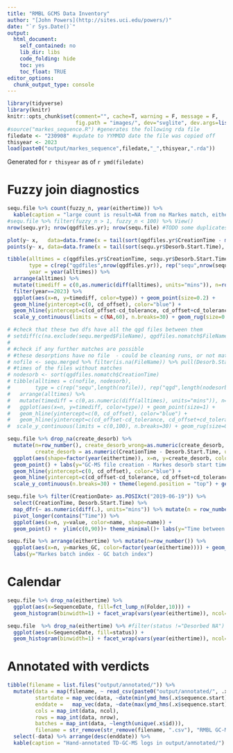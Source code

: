 ```yaml
---
title: "RMBL GCMS Data Inventory"
author: "[John Powers](http://sites.uci.edu/powers/)"
date: "`r Sys.Date()`"
output:
  html_document:
    self_contained: no
    lib_dir: libs
    code_folding: hide
    toc: yes
    toc_float: TRUE
editor_options: 
  chunk_output_type: console
---
```

<style type="text/css">
.main-container { max-width: 1000px; margin-left: 0; margin-right: auto; }
img{ max-width:200%; height: auto; }
</style>

```r
library(tidyverse)
library(knitr)
knitr::opts_chunk$set(comment="", cache=T, warning = F, message = F, 
                      fig.path = "images/", dev="svglite", dev.args=list(fix_text_size=FALSE), fig.height=8, fig.width=8)
#source("markes_sequence.R") #generates the following rda file
filedate <- "230908" #update to YYMMDD date the file was copied off
thisyear <- 2023
load(paste0("output/markes_sequence",filedate,"_",thisyear,".rda"))
```

Generated for `r thisyear` as of `r ymd(filedate)`

# Fuzzy join diagnostics

```r
sequ.file %>% count(fuzzy_n, year(eithertime)) %>% 
  kable(caption = "large count is result=NA from no Markes match, eithertime=NA are skips")
#sequ.file %>% filter(fuzzy_n > 1, fuzzy_n < 100) %>% View()
nrow(sequ.yr); nrow(qgdfiles.yr); nrow(sequ.file) #TODO some duplicates created in the merge

plot(y~ x,   data=data.frame(x = tail(sort(qgdfiles.yr$CreationTime - minutes(cd_offset)), 80), y = 1))
points(y~ x, data=data.frame(x = tail(sort(sequ.yr$Desorb.Start.Time), 80), y = 1.02), col="blue")

tibble(alltimes = c(qgdfiles.yr$CreationTime, sequ.yr$Desorb.Start.Time),
       type = c(rep("qgdfiles",nrow(qgdfiles.yr)), rep("sequ",nrow(sequ.yr))),
       year = year(alltimes)) %>% 
  arrange(alltimes) %>% 
  mutate(timediff = c(0,as.numeric(diff(alltimes), units="mins")), n=row_number())  %>% 
  filter(year==2023) %>% 
  ggplot(aes(x=n, y=timediff, color=type)) + geom_point(size=0.2) +
  geom_hline(yintercept=c(0, cd_offset), color="blue") +
  geom_hline(yintercept=c(cd_offset-cd_tolerance, cd_offset+cd_tolerance), color="red") +
  scale_y_continuous(limits = c(NA,60), n.breaks=30) + geom_rug(size=0.1)

# #check that these two dfs have all the qgd files between them
# setdiff(c(na.exclude(sequ.merged$FileName), qgdfiles.nomatch$FileName), qgdfiles.yr$FileName)
# 
# #check if any further matches are possible
# #these desorptions have no file  - could be cleaning runs, or not matched correctly
# nofile <- sequ.merged %>% filter(is.na(FileName)) %>% pull(Desorb.Start.Time) %>% sort()
# #times of the files without matches
# nodesorb <- sort(qgdfiles.nomatch$CreationTime)
# tibble(alltimes = c(nofile, nodesorb),
#        type = c(rep("sequ",length(nofile)), rep("qgd",length(nodesorb)))) %>% 
#   arrange(alltimes) %>% 
#   mutate(timediff = c(0,as.numeric(diff(alltimes), units="mins")), n=row_number())  %>% 
#   ggplot(aes(x=n, y=timediff, color=type)) + geom_point(size=1) +
#   geom_hline(yintercept=c(0, cd_offset), color="blue") +
#   geom_hline(yintercept=c(cd_offset-cd_tolerance, cd_offset+cd_tolerance), color="red") +
#  scale_y_continuous(limits = c(0,100), n.breaks=30) + geom_rug(size=0.1)

sequ.file %>% drop_na(create_desorb) %>% 
  mutate(n=row_number(), create_desorb_wrong=as.numeric(create_desorb, units="mins"),#before putting the offset back
         create_desorb = as.numeric(CreationTime - Desorb.Start.Time, units="mins")) %>% #after putting the offset back
  ggplot(aes(shape=factor(year(eithertime)), x=n, y=create_desorb, color=fct_lump_n(Folder,10))) +
  geom_point() + labs(y="GC-MS file creation - Markes desorb start time (min)", shape="Year", color="Folder")+
  geom_hline(yintercept=c(0, cd_offset), color="blue") +
  geom_hline(yintercept=c(cd_offset-cd_tolerance, cd_offset+cd_tolerance), color="red") +
  scale_y_continuous(n.breaks=30) + theme(legend.position = "top") + geom_rug(size=0.1)

sequ.file %>% filter(CreationDate> as.POSIXct("2019-06-19")) %>% 
  select(CreationTime, Desorb.Start.Time) %>% 
  map_dfr(~ as.numeric(diff(.), units="mins")) %>% mutate(n = row_number()) %>% 
  pivot_longer(contains("Time")) %>% 
  ggplot(aes(x=n, y=value, color=name, shape=name)) + 
  geom_point() +  ylim(c(0,90))+ theme_minimal()+ labs(y="Time between samples (min)")

sequ.file %>% arrange(eithertime) %>% mutate(n=row_number()) %>%
  ggplot(aes(x=n, y=markes_GC, color=factor(year(eithertime)))) + geom_point() +
  labs(y="Markes batch index - GC batch index")
```

# Calendar

```r
sequ.file %>% drop_na(eithertime) %>% 
  ggplot(aes(x=SequenceDate, fill=fct_lump_n(Folder,10))) + 
  geom_histogram(binwidth=1) + facet_wrap(vars(year(eithertime)), ncol=1, scales="free_x") + labs(fill="Folder")

sequ.file  %>% drop_na(eithertime) %>% #filter(status !="Desorbed NA") %>% 
  ggplot(aes(x=SequenceDate, fill=status)) + 
  geom_histogram(binwidth=1) + facet_wrap(vars(year(eithertime)), ncol=1, scales="free_x")
```

# Annotated with verdicts

```r
tibble(filename = list.files("output/annotated/")) %>% 
  mutate(data = map(filename, ~ read_csv(paste0("output/annotated/", .x), show_col_types = F)),
         startdate = map_vec(data, ~date(min(ymd_hms(.x$sequence.start), na.rm=T))),
         enddate =   map_vec(data, ~date(max(ymd_hms(.x$sequence.start), na.rm=T))),
         cols = map_int(data, ncol),
         rows = map_int(data, nrow),
         batches = map_int(data, ~length(unique(.x$id))),
         filename = str_remove(str_remove(filename, ".csv"), "RMBL GC-MS Data Inventory - ")) %>% 
  select(-data) %>% arrange(desc(enddate)) %>% 
  kable(caption = "Hand-annotated TD-GC-MS logs in output/annotated/")
```


